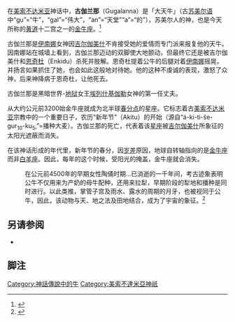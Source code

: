 在[[美索不达米亚|美索不达米亚]]神话中，'''古伽兰那'''（Gugalanna）是「大天牛」（古[[苏美尔语|苏美尔语]]中“gu”=“牛”，“gal”=“伟大”，“an”=“天堂”“a”=“的”），苏美尔人的神，也是今天所称的[[黄道|黄道]]十二宫之一的[[金牛座|金牛座]]。<ref>{{Cite web |url=http://www.astronomy.pomona.edu/archeo/outside/starlog.html#g |title=存档副本 |access-date=2014-08-11 |archive-url=https://web.archive.org/web/20140208205427/http://www.astronomy.pomona.edu/archeo/outside/starlog.html#g |archive-date=2014-02-08 |dead-url=yes }}</ref>

古伽兰那是[[伊南娜|伊南娜]]女神因[[吉尔伽美什|吉尔伽美什]]不肯接受她的爱情而专门派来报复他的天牛。 因南娜站在城墙上看到，古伽兰那迈动的双脚使大地颤动，但最终它还是被吉尔伽美什和[[恩奇杜|恩奇杜]]（Enkidu）杀死并肢解。恩奇杜提着公牛的后腿对着[[伊南娜|伊南娜]]摇晃，并扬言如果抓住了她，也会如此这般地对待她。他的这种不虔诚的表现，激怒了众神，后来神降病于恩奇杜，让他死去。

古伽兰那是黑暗世界-[[地狱|地狱]]女王[[埃列什基伽勒|埃列什基伽勒]]女神的第一任丈夫。

从大约公元前3200始金牛座就成为北半球[[昼夜平分点|春分点]]的星座。它标志着古[[美索不达米亚|美索不达米亚]]宗教中的一个重要日子，农历“新年节”（Akitu）的开始（源自“á-ki-ti-še-gur<sub>10</sub>-ku<sub>5</sub>,”=播种大麦）。古伽兰那的死亡，代表着该[[星座|星座]]被[[吉尔伽美什|吉尔伽美什]]所象征的太阳光遮蔽而消失。

在该神话形成的年代里，新年节的春分，因[[岁差|岁差]]原因，地球自转轴指向的是[[金牛座|金牛座]]而非[[白羊座|白羊座]]。因此，每年的这个时候，受阳光的掩盖，金牛座就会消失。

:在公元前4500年的早期女性陶俑时期...已消逝的一千年间，考古迹象表明公牛不仅用来为产奶的母牛配种，还用来拉犁，早期阶段的犁地和播种是同时进行。以此类推，掌管子宫及雨水、露水的周期的月牙，也被视同于公牛，因此，该动物与天、地之法及田地结合，成为了宇宙的象征。<ref>{{cite book|last=坎贝尔|first=约瑟夫|title=《神的面具: 东方神话》|year=1991年|publisher=企鹅图书|location=纽约|isbn=0-14-019442-8|page=41|edition=重印.}}</ref>

==另请参阅==
* {{Link-en|神牛|Sacred bull}}

== 脚注 == 
{{reflist}}

{{中东神话}}

[[Category:神話傳說中的牛|Category:神話傳說中的牛]]
[[Category:美索不達米亞神祇|Category:美索不達米亞神祇]]